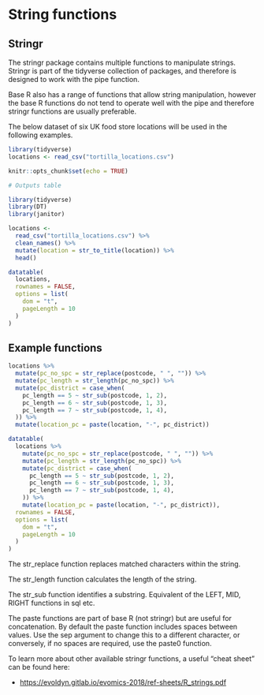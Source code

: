 # String functions

## Stringr

The stringr package contains multiple functions to manipulate strings. Stringr is part of the tidyverse collection of packages, and therefore is designed to work with the pipe function.

Base R also has a range of functions that allow string manipulation, however the base R functions do not tend to operate well with the pipe and therefore stringr functions are usually preferable.

The below dataset of six UK food store locations will be used in the following examples.

```r
library(tidyverse)
locations <- read_csv("tortilla_locations.csv")

```

```r
knitr::opts_chunk$set(echo = TRUE)

# Outputs table

library(tidyverse)
library(DT)
library(janitor)

locations <-
  read_csv("tortilla_locations.csv") %>% 
  clean_names() %>%
  mutate(location = str_to_title(location)) %>% 
  head()

datatable(
  locations,
  rownames = FALSE,
  options = list(
    dom = "t",
    pageLength = 10
  )
)

```

## Example functions

```r

locations %>%
  mutate(pc_no_spc = str_replace(postcode, " ", "")) %>%
  mutate(pc_length = str_length(pc_no_spc)) %>%
  mutate(pc_district = case_when(
    pc_length == 5 ~ str_sub(postcode, 1, 2),
    pc_length == 6 ~ str_sub(postcode, 1, 3),
    pc_length == 7 ~ str_sub(postcode, 1, 4),
  )) %>%
  mutate(location_pc = paste(location, "-", pc_district))

```

```r

datatable(
  locations %>%
    mutate(pc_no_spc = str_replace(postcode, " ", "")) %>%
    mutate(pc_length = str_length(pc_no_spc)) %>%
    mutate(pc_district = case_when(
      pc_length == 5 ~ str_sub(postcode, 1, 2),
      pc_length == 6 ~ str_sub(postcode, 1, 3),
      pc_length == 7 ~ str_sub(postcode, 1, 4),
    )) %>%
    mutate(location_pc = paste(location, "-", pc_district)),
  rownames = FALSE,
  options = list(
    dom = "t",
    pageLength = 10
  )
)
```

The str_replace function replaces matched characters within the string.

The str_length function calculates the length of the string.

The str_sub function identifies a substring. Equivalent of the LEFT, MID, RIGHT functions in sql etc.

The paste functions are part of base R (not stringr) but are useful for concatenation. By default the paste function includes spaces between values. Use the sep argument to change this to a different character, or conversely, if no spaces are required, use the paste0 function.

To learn more about other available stringr functions, a useful "cheat sheet" can be found here:

-   <https://evoldyn.gitlab.io/evomics-2018/ref-sheets/R_strings.pdf>